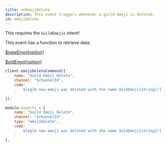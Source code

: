 ```yaml
---
title: onEmojiDelete
description: This event triggers whenever a guild emoji is deleted.
id: emojiDelete
---
```



<Aside title="Intents">

This requires the `GuildEmojis` intent!

</Aside>

<Aside title="Functions" type="tip">

This event has a function to retrieve data:

[$newEmoji[option]](/functions/newemoji)

[$oldEmoji[option]](/functions/oldemoji)

</Aside>

<Example>

<div slot="default">

```js
client.emojiDeleteCommand({
    name: "Guild Emoji Delete",
    channel: "$channelId",
    code: `
        $log[A new emoji was deleted with the name $oldEmoji[string]!]
    `
});
```

</div>
<div slot="handler">

```js
module.exports = {
    name: "Guild Emoji Delete",
    channel: "$channelId",
    type: "emojiDelete",
    code: `
        $log[A new emoji was deleted with the name $oldEmoji[string]!]
    `
};
```

</div>
</Example>